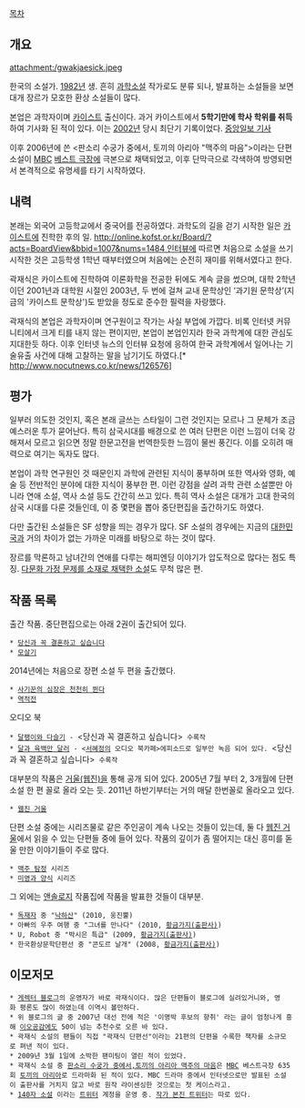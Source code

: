 [[목차]]

== 개요 ==
attachment:/gwakjaesick.jpeg ﻿

한국의 소설가. [[1982년]] 생. 흔히 [[과학소설]] 작가로도 분류 되나, 발표하는 소설들을 보면 대개 장르가 모호한 환상 소설들이 많다. 

본업은 과학자이며 [[카이스트]] 출신이다. 과거 카이스트에서  '''5학기만에 학사 학위를 취득'''하여 기사화 된 적이 있다. 이는 [[2002년]] 당시 최단기 기록이었다. [http://article.joinsmsn.com/news/article/article.asp?total_id=1214308 중앙일보 기사]

이후 2006년에 쓴 <판소리 수궁가 중에서, 토끼의 아리아 "맥주의 마음">이라는 단편소설이 [[MBC]] [[베스트 극장]]에 극본으로 채택되었고, 이후 단막극으로 각색하여 방영되면서 본격적으로 유명세를 타기 시작하였다.

== 내력 ==
본래는 외국어 고등학교에서 중국어를 전공하였다. 과학도의 길을 걷기 시작한 일은 [[카이스트]]에 진학한 후의 일. [[http://online.kofst.or.kr/Board/?acts=BoardView&bbid=1007&nums=1484 인터뷰]]에 따르면 처음으로 소설을 쓰기 시작한 것은 고등학생 1학년 때부터였으며 처음에는 순전히 재미를 위해서였다고 한다. 

곽재식은 카이스트에 진학하여 이론화학을 전공한 뒤에도 계속 글을 썼으며, 대학 2학년이던 2001년과 대학원 시절인 2003년, 두 번에 걸쳐 교내 문학상인 ‘과기원 문학상’(지금의 '카이스트 문학상')도 받았을 정도로 준수한 필력을 자랑했다.

곽재식의 본업은 과학자이며 연구원이고 작가는 사실 부업에 가깝다. 비록 인터넷 커뮤니티에서 크게 티를 내지 않는 편이지만, 본업이 본업인지라 한국 과학계에 대한 관심도 지대한듯 하다. 이후 인터넷 뉴스의 인터뷰 요청에 응하여 한국 과학계에서 일어나는 기술유출 사건에 대해 고찰하는 말을 남기기도 하였다.[* http://www.nocutnews.co.kr/news/126576]

== 평가 ==
일부러 의도한 것인지, 혹은 본래 글쓰는 스타일이 그런 것인지는 모르나 그 문체가 조금 예스러운 투가 묻어난다. 특히 삼국시대를 배경으로 쓴 여러 단편은 이런 느낌이 더욱 강해져서 모르고 읽으면 정말 한문고전을 번역한듯한 느낌이 물씬 풍긴다. 이를 오히려 매력으로 여기는 독자도 많다. 

본업이 과학 연구원인 것 때문인지 과학에 관련된 지식이 풍부하며 또한 역사와 영화, 예술 등 전반적인 분야에 대한 지식이 풍부한 편. 이런 강점을 살려 과학 관련 소설뿐만 아니라 연애 소설, 역사 소설 등도 간간히 쓰고 있다. 특히 역사 소설은 대개가 고대 한국의 삼국 시대를 다룬 것들인데, 이 중 몇편을 뽑아 중단편집을 출간하기도 하였다.

다만 출간된 소설들은 SF 성향을 띄는 경우가 많다. SF 소설의 경우에는 지금의 [[대한민국]]과 거의 차이가 없는 가까운 미래를 바탕으로 하는 것이 많다.

장르를 막론하고 남녀간의 연애를 다루는 해피엔딩 이야기가 압도적으로 많다는 점도 특징. [http://mirror.pe.kr/zboard/zboard.php?id=kwak&no=20 다문화 가정 문제를 소재로 채택한 소설]도 무척 많은 편.

== 작품 목록 ==
출간 작품. 중단편집으로는 아래 2권이 출간되어 있다.

 * [[당신과 꼭 결혼하고 싶습니다]]
 * [[모살기]]

2014년에는 처음으로 장편 소설 두 편을 출간했다.

 * [[사기꾼의 심장은 천천히 뛴다]]
 * [[역적전]]

오디오 북

 * [http://onuju.com/board_writer.php?b_id=21&mode=view&board_id=Jaesik 달팽이와 다슬기] - <당신과 꼭 결혼하고 싶습니다> 수록작
 * [http://www.podbbang.com/ch/5510?e=21007814 달과 육백만 달러] - <[[서혜정]]의 오디오 북카페>에피소드로 일부만 녹음 되어 있다. <당신과 꼭 결혼하고 싶습니다> 수록작

대부분의 작품은 [[거울(웹진)]]을 통해 공개 되어 있다. 2005년 7월 부터 2, 3개월에 단편소설 한 편 꼴로 올라 오는 듯. 2011년 하반기부터는 거의 매달 한번꼴로 올라오고 있다.

 * [http://mirror.pe.kr/index.php?mid=novel1&category=39189 웹진 거울]

단편 소설 중에는 시리즈물로 같은 주인공이 계속 나오는 것들이 있는데, 둘 다 [http://mirror.pe.kr/index.php?mid=novel1&category=39189 웹진 거울]에서 읽을 수 있는 단편들 중에 들어 있다. 작품의 깊이가 좀 떨어지는 대신 흥미를 돋울 만한 이야기들이 주로 많다.

 * [[맥주 탐정]] 시리즈
 * [[미영과 양식]] 시리즈

그 외에는 [[앤솔로지]] 작품집에 작품을 발표한 것들이 대부분.

 * [[독재자]] 중 "[[낙하산]]" (2010, 웅진뿔)
 * 아빠의 우주 여행 중 "그녀를 만나다" (2010, [[황금가지(출판사)]])
 * U, Robot 중 "박시은 특급" (2009, [[황금가지(출판사)]])
 * 한국환상문학단편선 중 "콘도르 날개" (2008, [[황금가지(출판사)]])


== 이모저모 ==
 * [http://gerecter.egloos.com 게렉터 블로그]의 운영자가 바로 곽재식이다. 많은 단편들이 블로그에 실려있거니와, 영화 평론도 많이 하였는데 이역시 볼만하다.
 * 위 블로그의 글 중 2007년 대선 전에 적은 '이명박 후보의 향취' 라는 글이 엄청나게 흥해 [[이오공감]]에도 50이 넘는 추천수로 오른 바 있다.
 * 곽재식 소설의 팬들이 직접 "곽재식 단편선"이라는 21편의 단편을 수록한 책자를 소규모로 펴낸 적이 있다. 
 * 2009년 3월 1일에 소박한 팬미팅이 열린 적이 있었다.
 * 곽재식 소설 중 [http://mirror.pe.kr/zboard/zboard.php?id=kwak&page=2&sn1=&divpage=1&sn=off&ss=on&sc=on&select_arrange=headnum&desc=asc&no=7 판소리 수궁가 중에서,토끼의 아리아 맥주의 마음]은 [[MBC]] 베스트극장 635회 [http://www.imbc.com/broad/tv/drama/best05/1503621_13390.html 토끼의 아리아]로 드라마화 된 적이 있다. MBC 드라마 중에서 인터넷으로만 발표된 소설이 출판사를 거치지 않고 바로 원작 라이센싱한 것으로는 첫 케이스라고.
 * [http://twitter.com/gerecter2 140자 소설] 이라는 [[트위터]] 계정을 운영 중. [https://twitter.com/JaesikKwak 작가 본진 트위터]는 따로 있다.
